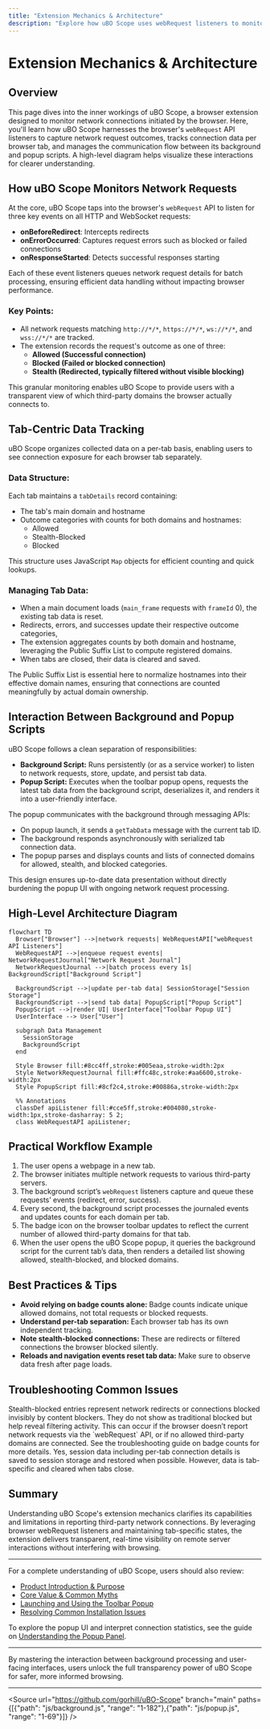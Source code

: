 ```yaml
---
title: "Extension Mechanics & Architecture"
description: "Explore how uBO Scope uses webRequest listeners to monitor network requests, how it tracks per-tab data, and how its background and popup scripts interact. Includes a high-level architecture diagram for clear understanding."
---
```


# Extension Mechanics & Architecture

## Overview

This page dives into the inner workings of uBO Scope, a browser extension designed to monitor network connections initiated by the browser. Here, you'll learn how uBO Scope harnesses the browser's `webRequest` API listeners to capture network request outcomes, tracks connection data per browser tab, and manages the communication flow between its background and popup scripts. A high-level diagram helps visualize these interactions for clearer understanding.

## How uBO Scope Monitors Network Requests

At the core, uBO Scope taps into the browser's `webRequest` API to listen for three key events on all HTTP and WebSocket requests:

- **onBeforeRedirect**: Intercepts redirects
- **onErrorOccurred**: Captures request errors such as blocked or failed connections
- **onResponseStarted**: Detects successful responses starting

Each of these event listeners queues network request details for batch processing, ensuring efficient data handling without impacting browser performance.

### Key Points:

- All network requests matching `http://*/*`, `https://*/*`, `ws://*/*`, and `wss://*/*` are tracked.
- The extension records the request's outcome as one of three:
  - **Allowed (Successful connection)**
  - **Blocked (Failed or blocked connection)**
  - **Stealth (Redirected, typically filtered without visible blocking)**

This granular monitoring enables uBO Scope to provide users with a transparent view of which third-party domains the browser actually connects to.

## Tab-Centric Data Tracking

uBO Scope organizes collected data on a per-tab basis, enabling users to see connection exposure for each browser tab separately.

### Data Structure:

Each tab maintains a `tabDetails` record containing:

- The tab's main domain and hostname
- Outcome categories with counts for both domains and hostnames:
  - Allowed
  - Stealth-Blocked
  - Blocked

This structure uses JavaScript `Map` objects for efficient counting and quick lookups.

### Managing Tab Data:

- When a main document loads (`main_frame` requests with `frameId` 0), the existing tab data is reset.
- Redirects, errors, and successes update their respective outcome categories,
- The extension aggregates counts by both domain and hostname, leveraging the Public Suffix List to compute registered domains.
- When tabs are closed, their data is cleared and saved.

<Tip>
The Public Suffix List is essential here to normalize hostnames into their effective domain names, ensuring that connections are counted meaningfully by actual domain ownership.
</Tip>

## Interaction Between Background and Popup Scripts

uBO Scope follows a clean separation of responsibilities:

- **Background Script:** Runs persistently (or as a service worker) to listen to network requests, store, update, and persist tab data.
- **Popup Script:** Executes when the toolbar popup opens, requests the latest tab data from the background script, deserializes it, and renders it into a user-friendly interface.

The popup communicates with the background through messaging APIs:

- On popup launch, it sends a `getTabData` message with the current tab ID.
- The background responds asynchronously with serialized tab connection data.
- The popup parses and displays counts and lists of connected domains for allowed, stealth, and blocked categories.

This design ensures up-to-date data presentation without directly burdening the popup UI with ongoing network request processing.

## High-Level Architecture Diagram

```mermaid
flowchart TD
  Browser["Browser"] -->|network requests| WebRequestAPI["webRequest API Listeners"]
  WebRequestAPI -->|enqueue request events| NetworkRequestJournal["Network Request Journal"]
  NetworkRequestJournal -->|batch process every 1s| BackgroundScript["Background Script"]

  BackgroundScript -->|update per-tab data| SessionStorage["Session Storage"]
  BackgroundScript -->|send tab data| PopupScript["Popup Script"]
  PopupScript -->|render UI| UserInterface["Toolbar Popup UI"]
  UserInterface --> User["User"]

  subgraph Data Management
    SessionStorage
    BackgroundScript
  end

  Style Browser fill:#8cc4ff,stroke:#005eaa,stroke-width:2px
  Style NetworkRequestJournal fill:#ffc48c,stroke:#aa6600,stroke-width:2px
  Style PopupScript fill:#8cf2c4,stroke:#00886a,stroke-width:2px

  %% Annotations
  classDef apiListener fill:#cce5ff,stroke:#004080,stroke-width:1px,stroke-dasharray: 5 2;
  class WebRequestAPI apiListener;
```

## Practical Workflow Example

1. The user opens a webpage in a new tab.
2. The browser initiates multiple network requests to various third-party servers.
3. The background script’s `webRequest` listeners capture and queue these requests’ events (redirect, error, success).
4. Every second, the background script processes the journaled events and updates counts for each domain per tab.
5. The badge icon on the browser toolbar updates to reflect the current number of allowed third-party domains for that tab.
6. When the user opens the uBO Scope popup, it queries the background script for the current tab’s data, then renders a detailed list showing allowed, stealth-blocked, and blocked domains.

## Best Practices & Tips

- **Avoid relying on badge counts alone:** Badge counts indicate unique allowed domains, not total requests or blocked requests.
- **Understand per-tab separation:** Each browser tab has its own independent tracking.
- **Note stealth-blocked connections:** These are redirects or filtered connections the browser blocked silently.
- **Reloads and navigation events reset tab data:** Make sure to observe data fresh after page loads.

## Troubleshooting Common Issues

<AccordionGroup title="Troubleshooting Network Monitoring">  
<Accordion title="Why do some domains show under stealth-blocked?">  
Stealth-blocked entries represent network redirects or connections blocked invisibly by content blockers. They do not show as traditional blocked but help reveal filtering activity.  
</Accordion>  
<Accordion title="Why is the badge count zero for active tabs with browsing activity?">  
This can occur if the browser doesn’t report network requests via the `webRequest` API, or if no allowed third-party domains are connected. See the troubleshooting guide on badge counts for more details.  
</Accordion>  
<Accordion title="Is network request data persisted across browser sessions?">  
Yes, session data including per-tab connection details is saved to session storage and restored when possible. However, data is tab-specific and cleared when tabs close.  
</Accordion>
</AccordionGroup>

## Summary

Understanding uBO Scope's extension mechanics clarifies its capabilities and limitations in reporting third-party network connections. By leveraging browser webRequest listeners and maintaining tab-specific states, the extension delivers transparent, real-time visibility on remote server interactions without interfering with browsing.

---

For a complete understanding of uBO Scope, users should also review:

- [Product Introduction & Purpose](/overview/about-ubo-scope/introduction-and-purpose)
- [Core Value & Common Myths](/overview/about-ubo-scope/value-proposition-and-misconceptions)
- [Launching and Using the Toolbar Popup](/getting-started/first-steps/launching-ubo-scope)
- [Resolving Common Installation Issues](/getting-started/troubleshooting/common-problems)

To explore the popup UI and interpret connection statistics, see the guide on [Understanding the Popup Panel](/guides/getting-started/understanding-the-ui).

---

By mastering the interaction between background processing and user-facing interfaces, users unlock the full transparency power of uBO Scope for safer, more informed browsing.

---

<Source url="https://github.com/gorhill/uBO-Scope" branch="main" paths={[{"path": "js/background.js", "range": "1-182"},{"path": "js/popup.js", "range": "1-69"}]} />
